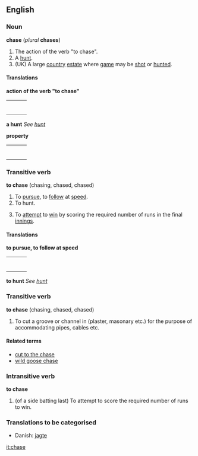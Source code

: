 ==English==
===Noun===
'''chase''' (''plural'' '''chases''')

#The action of the verb "to chase".
#A [[hunt]].
#(UK) A large [[country]] [[estate]] where [[game]] may be [[shot]] or [[hunt]]ed.

====Translations====

'''action of the verb "to chase"'''
{| border=0  width=100%
|-
|bgcolor="#FFFFE0" valign=top width=48%|
{|
|}
| width=1% |
|bgcolor="#FFFFE0" valign=top width=48%|
{|
|}
|}

'''a hunt'''
''See [[hunt]]''

'''property'''
{| border=0  width=100%
|-
|bgcolor="#FFFFE0" valign=top width=48%|
{|
|}
| width=1% |
|bgcolor="#FFFFE0" valign=top width=48%|
{|
|}
|}

===Transitive verb===
'''to chase''' (chasing, chased, chased)
#To [[pursue]], to [[follow]] at [[speed]].
#To hunt.
#{{Cricket}} To [[attempt]] to [[win]] by scoring the required number of runs in the final [[innings]].

====Translations====

'''to pursue, to follow at speed'''
{| border=0  width=100%
|-
|bgcolor="#FFFFE0" valign=top width=48%|
{|
|}
| width=1% |
|bgcolor="#FFFFE0" valign=top width=48%|
{|
|}
|}

'''to hunt'''
''See [[hunt]]''

===Transitive verb=== <!--different etymology from the above transitive verb-->
'''to chase''' (chasing, chased, chased)
#To cut a groove or channel in (plaster, masonary etc.) for the purpose of accommodating pipes, cables etc.

====Related terms====
*[[cut to the chase]]
*[[wild goose chase]]

===Intransitive verb===
'''to chase'''
#{{Cricket}} (of a side batting last) To attempt to score the required number of runs to win.

===Translations to be categorised===
*Danish: [[jagte]]

[[it:chase]]